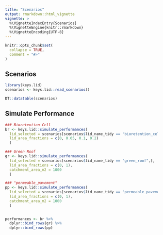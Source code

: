 ```yaml
---
title: "Scenarios"
output: rmarkdown::html_vignette
vignette: >
  %\VignetteIndexEntry{Scenarios}
  %\VignetteEngine{knitr::rmarkdown}
  %\VignetteEncoding{UTF-8}
---
```


```r
knitr::opts_chunk$set(
  collapse = TRUE,
  comment = "#>"
)
```

## Scenarios

```r
library(keys.lid)
scenarios <- keys.lid::read_scenarios()

DT::datatable(scenarios)

```
## Simulate Performance

```r

### Bioretention Cell
br <- keys.lid::simulate_performances(
  lid_selected = scenarios[scenarios$lid_name_tidy == "bioretention_cell",],
  lid_area_fractions = c(0, 0.05, 0.1, 0.2)
  )

### Green Roof
gr <- keys.lid::simulate_performances(
  lid_selected = scenarios[scenarios$lid_name_tidy == "green_roof",],
  lid_area_fractions = c(0, 1),
  catchment_area_m2 = 1000
  )

### "permeable_pavement"
pp <- keys.lid::simulate_performances(
  lid_selected = scenarios[scenarios$lid_name_tidy == "permeable_pavement",],
  lid_area_fractions = c(0, 1),
  catchment_area_m2 = 1000
  )
  

performances <- br %>%  
  dplyr::bind_rows(gr) %>% 
  dplyr::bind_rows(pp)
```


